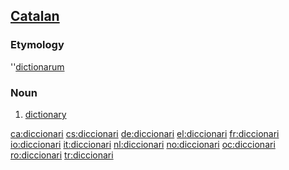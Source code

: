 ==[[Catalan]]==

===Etymology===
{{etyl|la|ca}} ''[[dictionarum]]

===Noun===
{{ca-noun|m}}

# [[dictionary]]

[[ca:diccionari]]
[[cs:diccionari]]
[[de:diccionari]]
[[el:diccionari]]
[[fr:diccionari]]
[[io:diccionari]]
[[it:diccionari]]
[[nl:diccionari]]
[[no:diccionari]]
[[oc:diccionari]]
[[ro:diccionari]]
[[tr:diccionari]]
